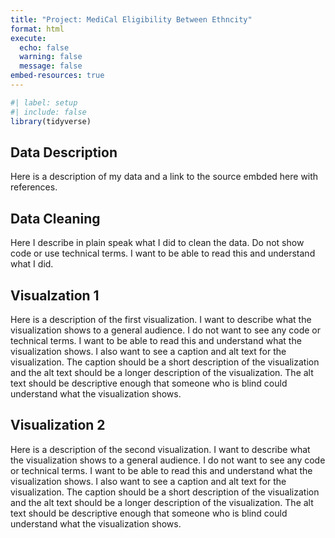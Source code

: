 ```yaml
---
title: "Project: MediCal Eligibility Between Ethncity"
format: html
execute: 
  echo: false
  warning: false
  message: false
embed-resources: true
---
```


```r
#| label: setup
#| include: false
library(tidyverse)
```

## Data Description

Here is a description of my data and a link to the source embded here with references.

## Data Cleaning

Here I describe in plain speak what I did to clean the data. Do not show code or use technical terms. I want to be able to read this and understand what I did.


## Visualzation 1

Here is a description of the first visualization. I want to describe what the visualization shows to a general audience. I do not want to see any code or technical terms. I want to be able to read this and understand what the visualization shows. I also want to see a caption and alt text for the visualization. The caption should be a short description of the visualization and the alt text should be a longer description of the visualization. The alt text should be descriptive enough that someone who is blind could understand what the visualization shows.


## Visualization 2

Here is a description of the second visualization. I want to describe what the visualization shows to a general audience. I do not want to see any code or technical terms. I want to be able to read this and understand what the visualization shows. I also want to see a caption and alt text for the visualization. The caption should be a short description of the visualization and the alt text should be a longer description of the visualization. The alt text should be descriptive enough that someone who is blind could understand what the visualization shows.
